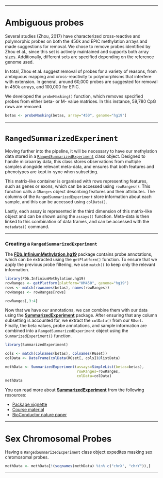 
***

# Ambiguous probes #

Several studies (Zhou, 2017) have characterized cross-reactive and polymorphic probes on both the 450k and EPIC methylation arrays and made suggestions for removal. We chose to remove probes identified by Zhou et al., since this set is actively maintained and supports both array sizes. Additionally, different sets are specified depending on the reference genome used.

In total, Zhou et al. suggest removal of probes for a variety of reasons, from ambiguous mapping and cross-reactivity to polymorphisms that interfere with extension. In general, around 60,000 probes are suggested for removal in 450k arrays, and 100,000 for EPIC. 

We developed the `probeMasking()` function, which removes specified probes from either beta- or M- value matrices. In this instance, 59,780 CpG rows are removed. 

```r
betas <- probeMasking(betas, array="450", genome="hg19")
```

***

# `RangedSummarizedExperiment` #

Moving further into the pipeline, it will be necessary to have our methylation data stored in a [`RangedSummarizedExperiment`](http://bioconductor.org/packages/SummarizedExperiment) class object. Designed to handle microarray data, this class stores observations from multiple samples alongside relevant meta-data, and ensures that both features and phenotypes are kept in-sync when subsetting.

This matrix-like container is organised with rows representing features, such as genes or exons, which can be accessed using `rowRanges()`. This function calls a `GRanges` object describing features and their attributes. The columns of the `RangedSummarizedExperiment` store information about each sample, and this can be accessed using `colData()`. 

Lastly, each assay is represented in the third dimension of this matrix-like object and can be shown using the `assays()` function. Meta-data is then linked to this combination of data frames, and can be accessed with the `metadata()` command. 

***

### Creating a `RangedSummarizedExperiment` ###

The [**FDb.InfiniumMethylation.hg19**](https://bioconductor.org/packages/release/data/annotation/html/FDb.InfiniumMethylation.hg19.html) package contains probe annotations, which can be extracted using the `getPlatform()` function. To ensure that we apply the previous probe filtering, we use `match()` to keep only the relevant information.

```r
library(FDb.InfiniumMethylation.hg19)
rowRanges <- getPlatform(platform="HM450", genome="hg19")
rows <- match(rownames(betas), names(rowRanges))
rowRanges <- rowRanges[rows]

rowRanges[,3:4]
```

Now that we have our annotations, we can combine them with our data using the [**SummarizedExperiment**](https://bioconductor.org/packages/release/bioc/html/SummarizedExperiment.html) package. After ensuring that any column subsetting is accounted for, we extract the `colData()` from our `RGset`. Finally, the beta values, probe annotations, and sample information are combined into a `RangedSummarizedExperiment` object using the `SummarizedExperiment()` function.

```r
library(SummarizedExperiment)

cols <- match(colnames(betas), colnames(RGset))
colData <- DataFrame(colData(RGset[, cols])@listData)

methData <- SummarizedExperiment(assays=SimpleList(betas=betas),
                                 rowRanges=rowRanges,
                                 colData=colData)
methData
```

You can read more about [**SummarizedExperiment**](http://bioconductor.org/packages/SummarizedExperiment) from the following resources:
<ul>
<li>[Package vignette](http://bioconductor.org/packages/release/bioc/vignettes/SummarizedExperiment/inst/doc/SummarizedExperiment.html)</li>
<li>[Course material](http://bioconductor.org/help/course-materials/2012/BiocEurope2012/SummarizedExperiment.pdf)</li>
<li>[BioConductor nature paper](http://www.nature.com/nmeth/journal/v12/n2/full/nmeth.3252.html)</li>
</ul>

***

# Sex Chromosomal Probes #

Having a `RangedSummarizedExperiment` class object expedites masking sex chromosomal probes. 

``` r
methData <- methData[!(seqnames(methData) %in% c("chrX", "chrY")),]
```

***


